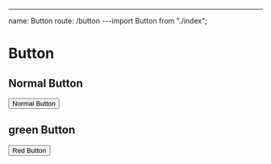 ---
name: Button
route: /button
---import Button from "./index";

# Button

## Normal Button

<Button>Normal Button</Button>

## green Button

<Button color="green">Red Button</Button>
